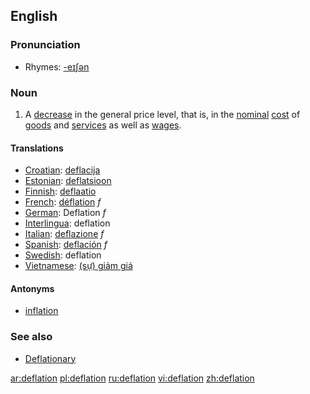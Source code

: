 ==English==

===Pronunciation===
*Rhymes: [[Rhymes:English:-eɪʃǝn|-eɪʃǝn]]

===Noun===
{{wikipedia}}

{{en-noun}}

# {{economics}} A [[decrease]] in the general price level, that is, in the [[nominal]] [[cost]] of [[goods]] and [[services]] as well as [[wages]].

==== Translations ====
*[[Croatian]]: [[deflacija]]
*[[Estonian]]: [[deflatsioon]]
*[[Finnish]]: [[deflaatio]]
*[[French]]: [[déflation]] ''f''
*[[German]]: Deflation ''f''
*[[Interlingua]]: deflation
*[[Italian]]: [[deflazione]] ''f''
*[[Spanish]]: [[deflación]] ''f''
*[[Swedish]]: deflation
*[[Vietnamese]]: [[giảm giá|(sự) giảm giá]]

====Antonyms====
*[[inflation]]

===See also===
*[[Deflationary]]

[[ar:deflation]]
[[pl:deflation]]
[[ru:deflation]]
[[vi:deflation]]
[[zh:deflation]]